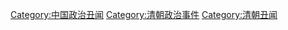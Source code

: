 [[Category:中国政治丑闻|Category:中国政治丑闻]]
[[Category:清朝政治事件|Category:清朝政治事件]]
[[Category:清朝丑闻|Category:清朝丑闻]]